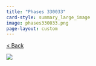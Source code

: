 ```yaml
---
title: "Phases 330033"
card-style: summary_large_image
image: phases330033.png
page-layout: custom
---
```


[\< Back](index.qmd){.btn .btn-secondary .btn role="button"}

![](phases330033.png){.full-art-display}

